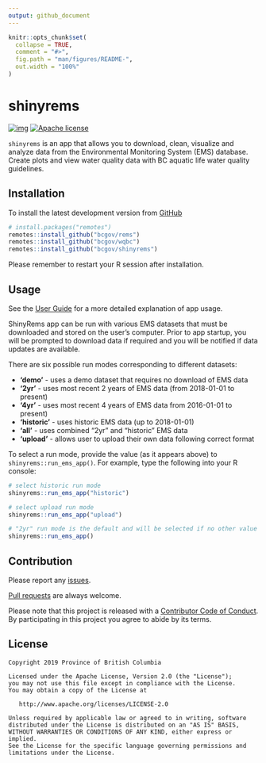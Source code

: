 ```yaml
---
output: github_document
---
```


<!-- README.md is generated from README.Rmd. Please edit that file -->

```r
knitr::opts_chunk$set(
  collapse = TRUE,
  comment = "#>",
  fig.path = "man/figures/README-",
  out.width = "100%"
)
```

# shinyrems

<!-- badges: start -->
[![img](https://img.shields.io/badge/Lifecycle-Maturing-007EC6)](https://github.com/bcgov/repomountie/blob/master/doc/lifecycle-badges.md)
[![Apache license](https://img.shields.io/badge/License-Apache%202.0-blue.svg)](https://opensource.org/licenses/Apache-2.0)
<!-- badges: end -->

`shinyrems` is an app that allows you to download, clean, visualize and analyze data from the Environmental Monitoring System (EMS) database. Create plots and view water quality data with BC aquatic life water quality guidelines. 

## Installation

To install the latest development version from [GitHub](https://github.com/bcgov/shinyrems)
``` r
# install.packages("remotes")
remotes::install_github("bcgov/rems")
remotes::install_github("bcgov/wqbc")
remotes::install_github("bcgov/shinyrems")
```

Please remember to restart your R session after installation.

## Usage
See the [User Guide](https://bcgov.github.io/shinyrems/articles/shinyrems.html) for a more detailed explanation of app usage. 

ShinyRems app can be run with various EMS datasets that must be downloaded and stored on the user's computer. Prior to app startup, you will be prompted to download data if required and you will be notified if data updates are available.

There are six possible run modes corresponding to different 
datasets:

- **'demo'** - uses a demo dataset that requires no download of EMS data  
- **'2yr'** - uses most recent 2 years of EMS data (from 2018-01-01 to present)
- **'4yr'** - uses most recent 4 years of EMS data from 2016-01-01 to present)  
- **'historic'** - uses historic EMS data (up to 2018-01-01)  
- **'all'** - uses combined "2yr" and "historic" EMS data 
- **'upload'** - allows user to upload their own data following correct format 

To select a run mode, provide the value (as it appears above) to `shinyrems::run_ems_app()`. For example, type the following into your R console:

```r
# select historic run mode
shinyrems::run_ems_app("historic")

# select upload run mode
shinyrems::run_ems_app("upload")

# "2yr" run mode is the default and will be selected if no other value is provided
shinyrems::run_ems_app()
```

## Contribution

Please report any [issues](https://github.com/bcgov/shinyrems/issues).

[Pull requests](https://github.com/bcgov/shinyrems/pulls) are always welcome.

Please note that this project is released with a [Contributor Code of Conduct](CODE_OF_CONDUCT.md). 
By participating in this project you agree to abide by its terms.

## License

    Copyright 2019 Province of British Columbia

    Licensed under the Apache License, Version 2.0 (the "License");
    you may not use this file except in compliance with the License.
    You may obtain a copy of the License at 

       http://www.apache.org/licenses/LICENSE-2.0

    Unless required by applicable law or agreed to in writing, software
    distributed under the License is distributed on an "AS IS" BASIS,
    WITHOUT WARRANTIES OR CONDITIONS OF ANY KIND, either express or implied.
    See the License for the specific language governing permissions and
    limitations under the License.
